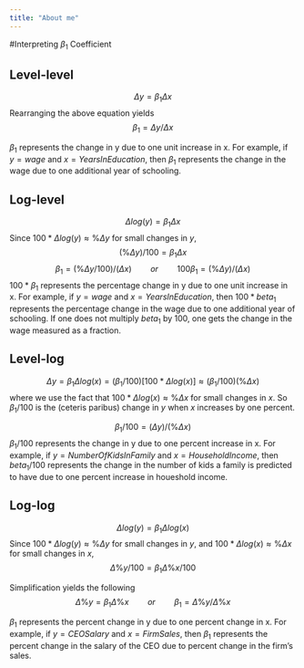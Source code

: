 ---
title: "About me"
---

#Interpreting $\beta_1$ Coefficient

## Level-level

$$ \Delta y=\beta_1\Delta x$$
Rearranging the above equation yields
$$ \beta_1 = \Delta y / \Delta x$$

$\beta_1$ represents the change in y due to one unit increase in x. For example, if $y=wage$ and $x=YearsInEducation$, then $\beta_1$ represents the change in the wage due to one additional year of schooling.

## Log-level

$$ \Delta log(y)=\beta_1\Delta x$$
Since $100*\Delta log(y) \approx \% \Delta y$ for small changes in $y$,
$$ (\% \Delta y) / 100=\beta_1\Delta x$$
$$ \beta_1 = (\% \Delta y / 100)/(\Delta x) \quad \quad or \quad \quad 100 \beta_1=(\% \Delta y)/(\Delta x) $$
$100*\beta_1$ represents the percentage change in y due to one unit increase in x. For example, if $y=wage$ and $x=YearsInEducation$, then $100*beta_1$ represents the percentage change in the wage due to one additional year of schooling. If one does not multiply $beta_1$ by 100, one gets the change in the wage measured as a fraction.

## Level-log

$$ \Delta y=\beta_1\Delta log(x) = (\beta_1/100) [100*\Delta log(x)] \approx (\beta_1/100)(\%\Delta x) $$
where we use the fact that $100*\Delta log(x) \approx \% \Delta x$ for small changes in $x$. So $\beta_1/100$ is the (ceteris paribus) change in $y$ when $x$ increases by one percent.

$$ \beta_1/100 = (\Delta y)/(\%\Delta x) $$
$\beta_1/100$ represents the change in y due to one percent increase in x. For example, if $y=NumberOfKidsInFamily$ and $x=HouseholdIncome$, then $beta_1/100$ represents the change in the number of kids a family is predicted to have due to one percent increase in houeshold income.

## Log-log

$$ \Delta log(y) = \beta_1 \Delta log(x) $$
Since $100*\Delta log(y) \approx \% \Delta y$ for small changes in $y$,
and  $100*\Delta log(x) \approx \% \Delta x$ for small changes in $x$,
$$ \Delta \% y / 100 = \beta_1 \Delta \% x / 100 $$

Simplification yields the following 
$$ \Delta \% y = \beta_1 \Delta \% x \quad \quad or \quad \quad \beta_1 = \Delta \% y / \Delta \% x$$

$\beta_1$ represents the percent change in y due to one percent change in x. For example, if $y=CEOSalary$ and $x=FirmSales$, then $\beta_1$ represents the percent change in the salary of the CEO due to percent change in the firm's sales.
